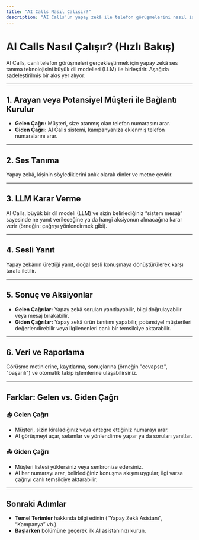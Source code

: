 ```yaml
---
title: "AI Calls Nasıl Çalışır?"
description: "AI Calls’un yapay zekâ ile telefon görüşmelerini nasıl işlediğini ve yönettiğini teknik olarak anlayın."
---
```


# AI Calls Nasıl Çalışır? (Hızlı Bakış)

AI Calls, canlı telefon görüşmeleri gerçekleştirmek için yapay zekâ ses tanıma teknolojisini büyük dil modelleri (LLM) ile birleştirir. Aşağıda sadeleştirilmiş bir akış yer alıyor:

---

## 1. Arayan veya Potansiyel Müşteri ile Bağlantı Kurulur

- **Gelen Çağrı:** Müşteri, size atanmış olan telefon numarasını arar.  
- **Giden Çağrı:** AI Calls sistemi, kampanyanıza eklenmiş telefon numaralarını arar.

---

## 2. Ses Tanıma  

Yapay zekâ, kişinin söylediklerini anlık olarak dinler ve metne çevirir.

---

## 3. LLM Karar Verme  

AI Calls, büyük bir dil modeli (LLM) ve sizin belirlediğiniz “sistem mesajı” sayesinde ne yanıt verileceğine ya da hangi aksiyonun alınacağına karar verir (örneğin: çağrıyı yönlendirmek gibi).

---

## 4. Sesli Yanıt  

Yapay zekânın ürettiği yanıt, doğal sesli konuşmaya dönüştürülerek karşı tarafa iletilir.

---

## 5. Sonuç ve Aksiyonlar

- **Gelen Çağrılar:** Yapay zekâ soruları yanıtlayabilir, bilgi doğrulayabilir veya mesaj bırakabilir.  
- **Giden Çağrılar:** Yapay zekâ ürün tanıtımı yapabilir, potansiyel müşterileri değerlendirebilir veya ilgilenenleri canlı bir temsilciye aktarabilir.

---

## 6. Veri ve Raporlama  

Görüşme metinlerine, kayıtlarına, sonuçlarına (örneğin "cevapsız", "başarılı") ve otomatik takip işlemlerine ulaşabilirsiniz.

---

## Farklar: Gelen vs. Giden Çağrı

### 📥 Gelen Çağrı

- Müşteri, sizin kiraladığınız veya entegre ettiğiniz numarayı arar.
- AI görüşmeyi açar, selamlar ve yönlendirme yapar ya da soruları yanıtlar.

### 📤 Giden Çağrı

- Müşteri listesi yüklersiniz veya senkronize edersiniz.
- AI her numarayı arar, belirlediğiniz konuşma akışını uygular, ilgi varsa çağrıyı canlı temsilciye aktarabilir.

---

## Sonraki Adımlar

- **Temel Terimler** hakkında bilgi edinin (“Yapay Zekâ Asistanı”, “Kampanya” vb.).
- **Başlarken** bölümüne geçerek ilk AI asistanınızı kurun.
